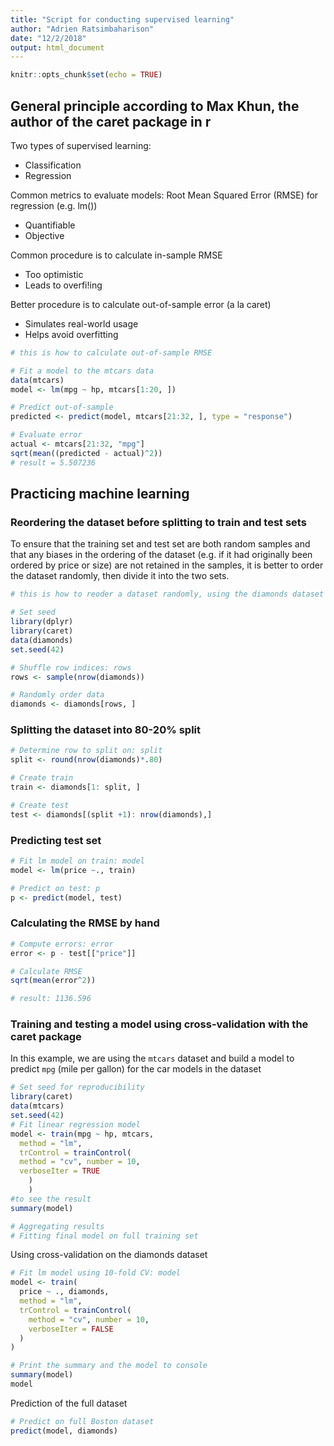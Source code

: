 ```yaml
---
title: "Script for conducting supervised learning"
author: "Adrien Ratsimbaharison"
date: "12/2/2018"
output: html_document
---
```


```r
knitr::opts_chunk$set(echo = TRUE)
```
## General principle according to Max Khun, the author of the caret package in r

Two types of supervised learning:   

  + Classification
  + Regression

Common metrics to evaluate models: Root Mean Squared Error (RMSE) for regression (e.g. lm())   

  + Quantifiable
  + Objective

Common procedure is to calculate in-sample RMSE   

  + Too optimistic
  + Leads to overfi!ing

Better procedure is to calculate out-of-sample error (a la caret)  

  + Simulates real-world usage
  + Helps avoid overfitting

```r
# this is how to calculate out-of-sample RMSE

# Fit a model to the mtcars data
data(mtcars)
model <- lm(mpg ~ hp, mtcars[1:20, ])

# Predict out-of-sample
predicted <- predict(model, mtcars[21:32, ], type = "response")

# Evaluate error
actual <- mtcars[21:32, "mpg"]
sqrt(mean((predicted - actual)^2))
# result = 5.507236

```

## Practicing machine learning


### Reordering the dataset before splitting to train and test sets

To ensure that the training set and test set are both random samples and that any biases in the ordering of the dataset (e.g. if it had originally been ordered by price or size) are not retained in the samples, it is better to order the dataset randomly, then divide it into the two sets.

```r
# this is how to reoder a dataset randomly, using the diamonds dataset

# Set seed
library(dplyr)
library(caret)
data(diamonds)
set.seed(42)

# Shuffle row indices: rows
rows <- sample(nrow(diamonds))

# Randomly order data
diamonds <- diamonds[rows, ]
```

### Splitting the dataset into 80-20% split

```r
# Determine row to split on: split
split <- round(nrow(diamonds)*.80)

# Create train
train <- diamonds[1: split, ]

# Create test
test <- diamonds[(split +1): nrow(diamonds),]


```

### Predicting test set

```r
# Fit lm model on train: model
model <- lm(price ~., train)

# Predict on test: p
p <- predict(model, test)

```

### Calculating the RMSE by hand

```r
# Compute errors: error
error <- p - test[["price"]]

# Calculate RMSE
sqrt(mean(error^2))

# result: 1136.596
```

### Training and testing a model using cross-validation with the caret package

In this example, we are using the `mtcars` dataset and build a model to predict `mpg` (mile per gallon) for the car models in the dataset

```r
# Set seed for reproducibility
library(caret)
data(mtcars)
set.seed(42)
# Fit linear regression model
model <- train(mpg ~ hp, mtcars,
  method = "lm",
  trControl = trainControl(
  method = "cv", number = 10,
  verboseIter = TRUE
    )
    )
#to see the result
summary(model)

# Aggregating results
# Fitting final model on full training set
```

Using cross-validation on the diamonds dataset

```r
# Fit lm model using 10-fold CV: model
model <- train(
  price ~ ., diamonds,
  method = "lm",
  trControl = trainControl(
    method = "cv", number = 10,
    verboseIter = FALSE
  )
)

# Print the summary and the model to console
summary(model)
model
```

Prediction of the full dataset

```r
# Predict on full Boston dataset
predict(model, diamonds)
```

